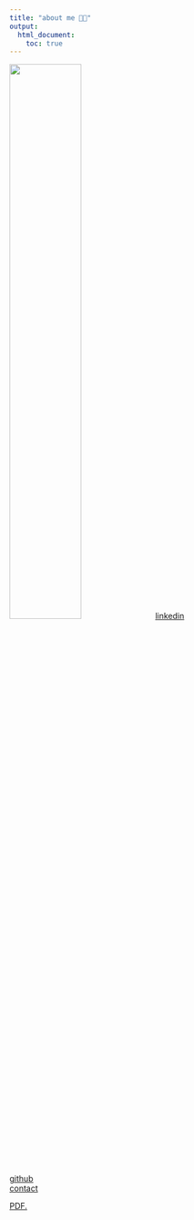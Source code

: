 ```yaml
---
title: "about me 🧑🏻"
output:
  html_document:
    toc: true
---
```

<image src ="./pix/grad_photos.jpg" style="width:50%"> 
[linkedin](https://www.linkedin.com/in/micjlee/)  
[github](https://github.com/mjl2241/public_projects.git)  
[contact](mailto:<mjl2241@cumc.columbia.edu>)

<a href="https://github.com/mjl2241/website/blob/main/LeeMJ_CV_Nov2021.pdf" target="_blank">PDF.</a>
